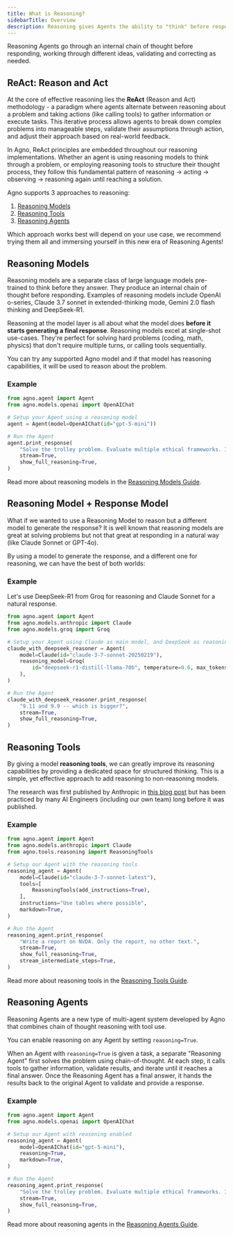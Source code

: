 ```yaml
---
title: What is Reasoning?
sidebarTitle: Overview
description: Reasoning gives Agents the ability to "think" before responding and "analyze" the results of their actions (i.e. tool calls), greatly improving the Agents' ability to solve problems that require sequential tool calls.
---
```


Reasoning Agents go through an internal chain of thought before responding, working through different ideas, validating and correcting as needed.

## ReAct: Reason and Act

At the core of effective reasoning lies the **ReAct** (Reason and Act) methodology - a paradigm where agents alternate between reasoning about a problem and taking actions (like calling tools) to gather information or execute tasks. This iterative process allows agents to break down complex problems into manageable steps, validate their assumptions through action, and adjust their approach based on real-world feedback.

In Agno, ReAct principles are embedded throughout our reasoning implementations.
Whether an agent is using reasoning models to think through a problem, or employing reasoning tools to structure their thought process, they follow this fundamental pattern of reasoning → acting → observing → reasoning again until reaching a solution.

Agno supports 3 approaches to reasoning:

1. [Reasoning Models](#reasoning-models)
2. [Reasoning Tools](#reasoning-tools)
3. [Reasoning Agents](#reasoning-agents)

Which approach works best will depend on your use case, we recommend trying them all and immersing yourself in this new era of Reasoning Agents!

## Reasoning Models

Reasoning models are a separate class of large language models pre-trained to think before they answer. They produce an internal chain of thought before responding. Examples of reasoning models include OpenAI o-series, Claude 3.7 sonnet in extended-thinking mode, Gemini 2.0 flash thinking and DeepSeek-R1.

Reasoning at the model layer is all about what the model does **before it starts generating a final response**. Reasoning models excel at single-shot use-cases. They're perfect for solving hard problems (coding, math, physics) that don't require multiple turns, or calling tools sequentially.

You can try any supported Agno model and if that model has reasoning capabilities, it will be used to reason about the problem.

### Example

```python o3_mini.py
from agno.agent import Agent
from agno.models.openai import OpenAIChat

# Setup your Agent using a reasoning model
agent = Agent(model=OpenAIChat(id="gpt-5-mini"))

# Run the Agent
agent.print_response(
    "Solve the trolley problem. Evaluate multiple ethical frameworks. Include an ASCII diagram of your solution.",
    stream=True,
    show_full_reasoning=True,
)
```

Read more about reasoning models in the [Reasoning Models Guide](/concepts/reasoning/reasoning-models).

## Reasoning Model + Response Model

What if we wanted to use a Reasoning Model to reason but a different model to generate the response? It is well known that reasoning models are great at solving problems but not that great at responding in a natural way (like Claude Sonnet or GPT-4o).

By using a model to generate the response, and a different one for reasoning, we can have the best of both worlds:

### Example

Let's use DeepSeek-R1 from Groq for reasoning and Claude Sonnet for a natural response.

```python deepseek_plus_claude.py
from agno.agent import Agent
from agno.models.anthropic import Claude
from agno.models.groq import Groq

# Setup your Agent using Claude as main model, and DeepSeek as reasoning model
claude_with_deepseek_reasoner = Agent(
    model=Claude(id="claude-3-7-sonnet-20250219"),
    reasoning_model=Groq(
        id="deepseek-r1-distill-llama-70b", temperature=0.6, max_tokens=1024, top_p=0.95
    ),
)

# Run the Agent
claude_with_deepseek_reasoner.print_response(
    "9.11 and 9.9 -- which is bigger?",
    stream=True,
    show_full_reasoning=True,
)
```

## Reasoning Tools

By giving a model **reasoning tools**, we can greatly improve its reasoning capabilities by providing a dedicated space for structured thinking. This is a simple, yet effective approach to add reasoning to non-reasoning models.

The research was first published by Anthropic in [this blog post](https://www.anthropic.com/engineering/claude-think-tool) but has been practiced by many AI Engineers (including our own team) long before it was published.

### Example

```python claude_reasoning_tools.py
from agno.agent import Agent
from agno.models.anthropic import Claude
from agno.tools.reasoning import ReasoningTools

# Setup our Agent with the reasoning tools
reasoning_agent = Agent(
    model=Claude(id="claude-3-7-sonnet-latest"),
    tools=[
        ReasoningTools(add_instructions=True),
    ],
    instructions="Use tables where possible",
    markdown=True,
)

# Run the Agent
reasoning_agent.print_response(
    "Write a report on NVDA. Only the report, no other text.",
    stream=True,
    show_full_reasoning=True,
    stream_intermediate_steps=True,
)
```

Read more about reasoning tools in the [Reasoning Tools Guide](/concepts/reasoning/reasoning-tools).

## Reasoning Agents

Reasoning Agents are a new type of multi-agent system developed by Agno that combines chain of thought reasoning with tool use.

You can enable reasoning on any Agent by setting `reasoning=True`.

When an Agent with `reasoning=True` is given a task, a separate "Reasoning Agent" first solves the problem using chain-of-thought. At each step, it calls tools to gather information, validate results, and iterate until it reaches a final answer. Once the Reasoning Agent has a final answer, it hands the results back to the original Agent to validate and provide a response.

### Example

```python reasoning_agent.py
from agno.agent import Agent
from agno.models.openai import OpenAIChat

# Setup our Agent with reasoning enabled
reasoning_agent = Agent(
    model=OpenAIChat(id="gpt-5-mini"),
    reasoning=True,
    markdown=True,
)

# Run the Agent
reasoning_agent.print_response(
    "Solve the trolley problem. Evaluate multiple ethical frameworks. Include an ASCII diagram of your solution.",
    stream=True,
    show_full_reasoning=True,
)
```

Read more about reasoning agents in the [Reasoning Agents Guide](/concepts/reasoning/reasoning-agents).
